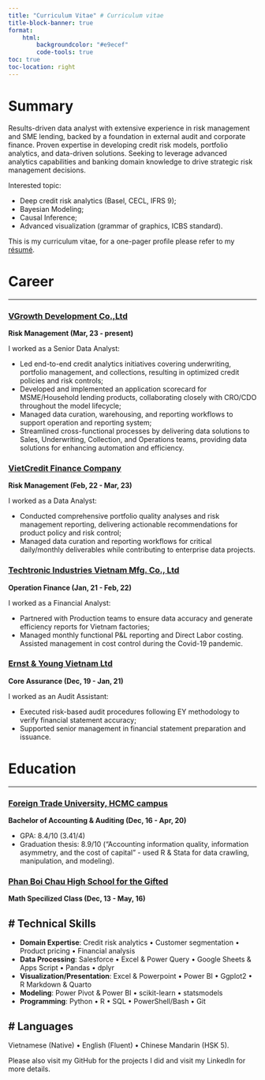 ---
title: "Curriculum Vitae" # Curriculum vitae
title-block-banner: true
format:
    html:
        backgroundcolor: "#e9ecef"
        code-tools: true
toc: true
toc-location: right
---

# **Summary**

Results-driven data analyst with extensive experience in risk management and SME lending, backed by a foundation in external audit and corporate finance. Proven expertise in developing credit risk models, portfolio analytics, and data-driven solutions. Seeking to leverage advanced analytics capabilities and banking domain knowledge to drive strategic risk management decisions.

Interested topic:

- Deep credit risk analytics (Basel, CECL, IFRS 9);
- Bayesian Modeling;
- Causal Inference;
- Advanced visualization (grammar of graphics, ICBS standard).

This is my curriculum vitae, for a one-pager profile please refer to my [résumé](https://lktuan.github.io/curriculum/resume/).

# **Career**

----------

### [VGrowth Development Co.,Ltd](https://validus.vn/) 
**Risk Management (Mar, 23 - present)**

I worked as a Senior Data Analyst:

- Led end-to-end credit analytics initiatives covering underwriting, portfolio management, and collections, resulting in optimized credit policies and risk controls;
- Developed and implemented an application scorecard for MSME/Household lending products, collaborating closely with CRO/CDO throughout the model lifecycle;
- Managed data curation, warehousing, and reporting workflows to support operation and reporting system;
- Streamlined cross-functional processes by delivering data solutions to Sales, Underwriting, Collection, and Operations teams, providing data solutions for enhancing automation and efficiency.


### [VietCredit Finance Company](https://www.vietcredit.com.vn/)
**Risk Management (Feb, 22 - Mar, 23)**

I worked as a Data Analyst:

- Conducted comprehensive portfolio quality analyses and risk management reporting, delivering actionable recommendations for product policy and risk control;
- Managed data curation and reporting workflows for critical daily/monthly deliverables while contributing to enterprise data projects.


### [Techtronic Industries Vietnam Mfg. Co., Ltd](https://www.ttigroup.com.vn/)
**Operation Finance (Jan, 21 - Feb, 22)**

I worked as a Financial Analyst:

- Partnered with Production teams to ensure data accuracy and generate efficiency reports for Vietnam factories;
- Managed monthly functional P&L reporting and Direct Labor costing. Assisted management in cost control during the Covid-19 pandemic.


###  [Ernst & Young Vietnam Ltd](https://www.ey.com/)
**Core Assurance (Dec, 19 - Jan, 21)**

I worked as an Audit Assistant:

- Executed risk-based audit procedures following EY methodology to verify financial statement accuracy;
- Supported senior management in financial statement preparation and issuance.


# **Education**

----------

### [Foreign Trade University, HCMC campus](https://cs2.ftu.edu.vn/) 
**Bachelor of Accounting & Auditing (Dec, 16 - Apr, 20)**

- GPA: 8.4/10 (3.41/4)
- Graduation thesis: 8.9/10 (“Accounting information quality, information asymmetry, and the cost of capital” - used R & Stata for data crawling, manipulation, and modeling).

### [Phan Boi Chau High School for the Gifted](https://www.linkedin.com/company/phan-boi-chau-high-shool-for-the-gifted/about/)
**Math Specilized Class (Dec, 13 - May, 16)**

# **Technical Skills**
----------

- **Domain Expertise**: Credit risk analytics • Customer segmentation • Product pricing • Financial analysis
- **Data Processing**: Salesforce • Excel & Power Query • Google Sheets & Apps Script • Pandas • dplyr
- **Visualization/Presentation**: Excel & Powerpoint • Power BI • Ggplot2 • R Markdown & Quarto
- **Modeling**: Power Pivot & Power BI • scikit-learn • statsmodels
- **Programming**: Python • R • SQL • PowerShell/Bash • Git

# **Languages**
----------
Vietnamese (Native) • English (Fluent) • Chinese Mandarin (HSK 5).

Please also visit my GitHub for the projects I did and visit my LinkedIn for more details.